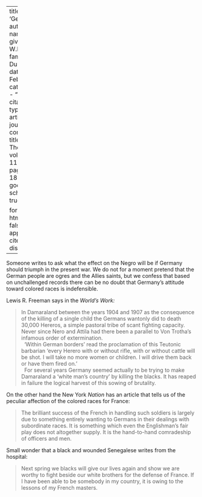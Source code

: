 
---
title: 'Germany'
author:
  - name:
      given: W.E.B.
      family: Du Bois
date: Feb. 1916
categories: 
  - ""
citation: 
  type: article-journal
  container-title: The Crisis
  volume: 11
  issue: 4
  page: 186-187
google-scholar: true

format:
  html:
    toc: false
    appendix-cite-as: display
---



Someone writes to ask what the effect on the Negro will be if Germany should triumph in the present war. We do not for a moment pretend that the German people are ogres and the Allies saints, but we confess that based on unchallenged records there can be no doubt that Germany's attitude toward colored races is indefensible.

Lewis R. Freeman says in the *World's Work:* 

> In Damaraland between the years 1904 and 1907 as the consequence of the killing of a single child the Germans wantonly did to death 30,000 Hereros, a simple pastoral tribe of scant fighting capacity. Never since Nero and Attila had there been a parallel to Von Trotha's infamous order of extermination.    
> &nbsp;
> 'Within German borders' read the proclamation of this Teutonic barbarian 'every Herero with or without rifle, with or without cattle will be shot. I will take no more women or children. I will drive them back or have them fired on.'    
> &nbsp;
> For several years Germany seemed actually to be trying to make Damaraland a 'white man's country' by killing the blacks. It has reaped in failure the logical harvest of this sowing of brutality.

On the other hand the New York *Nation* has an article that tells us of the peculiar affection of the colored races for France:

> The brilliant success of the French in handling such soldiers is largely due to something entirely wanting to Germans in their dealings with subordinate races. It is something which even the Englishman's fair play does not altogether supply. It is the hand-to-hand comradeship of officers and men.

Small wonder that a black and wounded Senegalese writes from the hospital: 

> Next spring we blacks will give our lives again and show we are worthy to fight beside our white brothers for the defense of France. If I have been able to be somebody in my country, it is owing to the lessons of my French masters.

